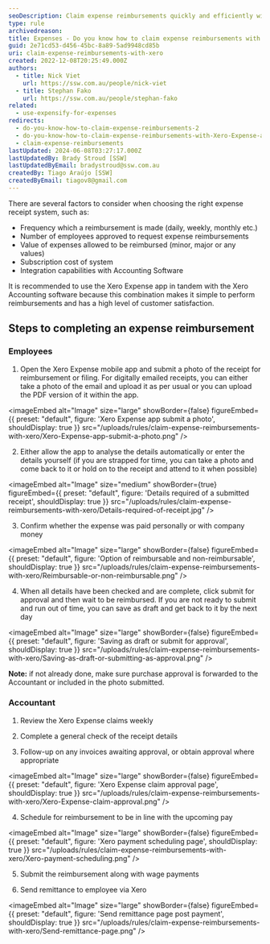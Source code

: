 ```yaml
---
seoDescription: Claim expense reimbursements quickly and efficiently with Xero Expense app, a seamless integration with Xero Accounting software for simplified reimbursement processing.
type: rule
archivedreason:
title: Expenses - Do you know how to claim expense reimbursements with Xero Expense app?
guid: 2e71cd53-d456-45bc-8a89-5ad9948cd85b
uri: claim-expense-reimbursements-with-xero
created: 2022-12-08T20:25:49.000Z
authors:
  - title: Nick Viet
    url: https://ssw.com.au/people/nick-viet
  - title: Stephan Fako
    url: https://ssw.com.au/people/stephan-fako
related:
  - use-expensify-for-expenses
redirects:
  - do-you-know-how-to-claim-expense-reimbursements-2
  - do-you-know-how-to-claim-expense-reimbursements-with-Xero-Expense-app
  - claim-expense-reimbursements
lastUpdated: 2024-06-08T03:27:17.000Z
lastUpdatedBy: Brady Stroud [SSW]
lastUpdatedByEmail: bradystroud@ssw.com.au
createdBy: Tiago Araújo [SSW]
createdByEmail: tiagov8@gmail.com
---
```


There are several factors to consider when choosing the right expense receipt system, such as:

- Frequency which a reimbursement is made (daily, weekly, monthly etc.)
- Number of employees approved to request expense reimbursements
- Value of expenses allowed to be reimbursed (minor, major or any values)
- Subscription cost of system
- Integration capabilities with Accounting Software

It is recommended to use the Xero Expense app in tandem with the Xero Accounting software because this combination makes it simple to perform reimbursements and has a high level of customer satisfaction.
## Steps to completing an expense reimbursement

### Employees

1. Open the Xero Expense mobile app and submit a photo of the receipt for reimbursement or filing. For digitally emailed receipts, you can either take a photo of the email and upload it as per usual or you can upload the PDF version of it within the app.


<imageEmbed
  alt="Image"
  size="large"
  showBorder={false}
  figureEmbed={{
    preset: "default",
    figure: 'Xero Expense app submit a photo',
    shouldDisplay: true
  }}
  src="/uploads/rules/claim-expense-reimbursements-with-xero/Xero-Expense-app-submit-a-photo.png"
/>

2. Either allow the app to analyse the details automatically or enter the details yourself (if you are strapped for time, you can take a photo and come back to it or hold on to the receipt and attend to it when possible)

<imageEmbed
  alt="Image"
  size="medium"
  showBorder={true}
  figureEmbed={{
    preset: "default",
    figure: 'Details required of a submitted receipt',
    shouldDisplay: true
  }}
  src="/uploads/rules/claim-expense-reimbursements-with-xero/Details-required-of-receipt.jpg"
/>

3. Confirm whether the expense was paid personally or with company money


<imageEmbed
  alt="Image"
  size="large"
  showBorder={false}
  figureEmbed={{
    preset: "default",
    figure: 'Option of reimbursable and non-reimbursable',
    shouldDisplay: true
  }}
  src="/uploads/rules/claim-expense-reimbursements-with-xero/Reimbursable-or-non-reimbursable.png"
/>

4. When all details have been checked and are complete, click submit for approval and then wait to be reimbursed. If you are not ready to submit and run out of time, you can save as draft and get back to it by the next day


<imageEmbed
  alt="Image"
  size="large"
  showBorder={false}
  figureEmbed={{
    preset: "default",
    figure: 'Saving as draft or submit for approval',
    shouldDisplay: true
  }}
  src="/uploads/rules/claim-expense-reimbursements-with-xero/Saving-as-draft-or-submitting-as-approval.png"
/>

**Note:** if not already done, make sure purchase approval is forwarded to the Accountant or included in the photo submitted.

### Accountant

1. Review the Xero Expense claims weekly

2. Complete a general check of the receipt details

3. Follow-up on any invoices awaiting approval, or obtain approval where appropriate


<imageEmbed
  alt="Image"
  size="large"
  showBorder={false}
  figureEmbed={{
    preset: "default",
    figure: 'Xero Expense claim approval page',
    shouldDisplay: true
  }}
  src="/uploads/rules/claim-expense-reimbursements-with-xero/Xero-Expense-claim-approval.png"
/>

4. Schedule for reimbursement to be in line with the upcoming pay


<imageEmbed
  alt="Image"
  size="large"
  showBorder={false}
  figureEmbed={{
    preset: "default",
    figure: 'Xero payment scheduling page',
    shouldDisplay: true
  }}
  src="/uploads/rules/claim-expense-reimbursements-with-xero/Xero-payment-scheduling.png"
/>

5. Submit the reimbursement along with wage payments

6. Send remittance to employee via Xero


<imageEmbed
  alt="Image"
  size="large"
  showBorder={false}
  figureEmbed={{
    preset: "default",
    figure: 'Send remittance page post payment',
    shouldDisplay: true
  }}
  src="/uploads/rules/claim-expense-reimbursements-with-xero/Send-remittance-page.png"
/>
